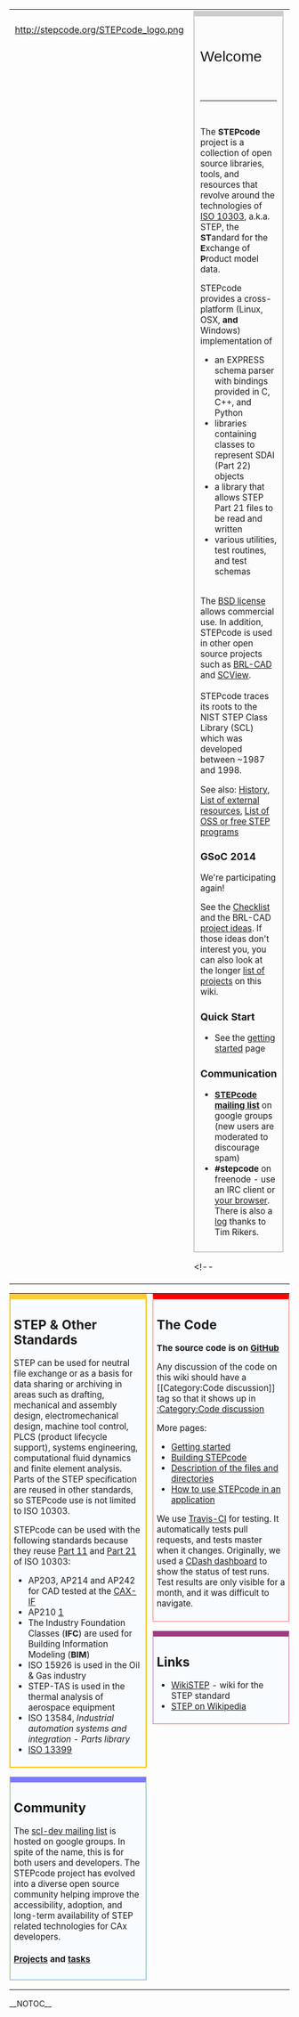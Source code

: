 {|border="0" style="width:100%; margin:0; padding:0;"
|-
|style=" vertical-align:top; horizontal-align:center; margin:0; padding:10px; "| http://stepcode.org/STEPcode_logo.png
|style="vertical-align:top; margin:0; padding:0px; "|
|<div style="padding:0px; margin:0; border:1px solid #CCC; border-top:0;">
<div style="background-color:#FCFCFC; border:1px solid #CCC; border-top:10px solid #CCC; font-size:95%; padding:10px;">

<div style="font-family:Verdana, Arial, Helvetica, sans-serif; font-size: 175%; padding-top:20px;">Welcome<div style="float: right;"><google1 style="3"></google1></div></div> 
<div style="padding-top:22px;padding-bottom:15px;"><hr /></div>
<!-- == Introduction == -->
The '''STEPcode''' project is a collection of open source libraries, tools, and resources that revolve around the technologies of [http://en.wikipedia.org/w/index.php?title=ISO_10303 ISO 10303], a.k.a. STEP, the '''ST'''andard for the '''E'''xchange of '''P'''roduct model data.

STEPcode provides a cross-platform (Linux, OSX, '''and''' Windows) implementation of
* an EXPRESS schema parser with bindings provided in C, C++, and Python
* libraries containing classes to represent SDAI (Part 22) objects
* a library that allows STEP Part 21 files to be read and written
* various utilities, test routines, and test schemas
<br>
The [http://github.com/stepcode/stepcode/blob/master/COPYING BSD license] allows commercial use. In addition, STEPcode is used in other open source projects such as [http://www.brl-cad.org BRL-CAD] and [http://github.com/LaurentBauer/SCView SCView].
<br><br>
STEPcode traces its roots to the NIST STEP Class Library (SCL) which was developed between ~1987 and 1998.

See also: [[History]], [[List of external resources]], [[List of OSS or free STEP programs]]

=== GSoC 2014 ===
We're participating again!

See the [http://brlcad.org/wiki/Summer_of_Code/Checklist Checklist] and the BRL-CAD [http://brlcad.org/wiki/Google_Summer_of_Code/Project_Ideas project ideas]. If those ideas don't interest you, you can also look at the longer [[List of projects|list of projects]] on this wiki.

=== Quick Start ===
* See the [[Getting started|getting started]] page

=== Communication ===
* '''[https://groups.google.com/forum/#!forum/scl-dev STEPcode mailing list]''' on google groups (new users are moderated to discourage spam)
* '''#stepcode''' on freenode - use an IRC client or [http://webchat.freenode.net/?channels=stepcode your browser]. There is also a [http://ibot.rikers.org/%23stepcode/ log] thanks to Tim Rikers.

</div></div>

<!--
|style=" vertical-align:center; margin:0; padding:0; padding-left:5px;"| 
<div style="padding:0; margin:0; border:1px solid #CCC; border-top:0;">
<div style="background-color:#FCFCFC; border:1px solid #CCC; border-top:10px solid #CCC; font-size:95%; margin-bottom:0em; padding:0.4em; padding-top:0;">
__TOC__
</div></div>
-->
|}

{|border="0" style="width:100%; margin:0; padding:0;"
|-
|style="width:40%; vertical-align:top; margin:0; padding:0; padding-right:5px;"|
<div style="padding:0; margin:0; border:1px solid #FFCC33; border-top:0; margin-bottom:1.0em;">
<div style="background-color:#F8FCFF; border:1px solid #F5B800; border-top:10px solid #FFCC33; font-size:95%; margin-bottom:0em; padding:0.4em; padding-top:0;">

== STEP & Other Standards ==
STEP can be used for neutral file exchange or as a basis for data sharing or archiving in areas such as drafting, mechanical and assembly design, electromechanical design, machine tool control, PLCS (product lifecycle support), systems engineering, computational fluid dynamics and finite element analysis.  Parts of the STEP specification are reused in other standards, so STEPcode use is not limited to ISO 10303.

STEPcode can be used with the following standards because they reuse [http://en.wikipedia.org/wiki/ISO_10303-11 Part 11] and [http://en.wikipedia.org/wiki/ISO_10303-21 Part 21] of ISO 10303:
* AP203, AP214 and AP242 for CAD tested at the [http://www.cax-if.org CAX-IF]
* AP210 [http://www.wikistep.org/index.php/Main_Page#AP210_specifics]
* The Industry Foundation Classes ('''IFC''') are used for Building Information Modeling ('''BIM''')
* ISO 15926 is used in the Oil & Gas industry
* STEP-TAS is used in the thermal analysis of aerospace equipment
* ISO 13584, ''Industrial automation systems and integration - Parts library''
* [http://en.wikipedia.org/wiki/ISO_13399 ISO 13399]

</div></div>
<div style="padding:0; margin:0; border:1px solid #C3E4BA; border-top:0; margin-bottom:1.0em;">
<div style="background-color:#F8FCFF; border:1px solid #7ABDFF; border-top:10px solid #7A7AFF; font-size:95%; margin-bottom:0em; padding:0.4em; padding-top:0;">

== Community ==
The [http://groups.google.com/forum/?fromgroups#!forum/scl-dev scl-dev mailing list] is hosted on google groups. In spite of the name, this is for both users and developers.
The STEPcode project has evolved into a diverse open source community helping improve the accessibility, adoption, and long-term availability of STEP related technologies for CAx developers.

==== [[List of projects|Projects]] and [[List of tasks|tasks]] ====

</div></div>
<!--
<div style="padding:0; margin:0; border:1px solid #FFFF99; border-top:0; margin-bottom:1.0em;">
<div style="background-color:#F8FCFF; border:1px solid #FFD16D; border-top:10px solid #FFD16D; font-size:95%; margin-bottom:0em; padding:0.4em; padding-top:0;">
== pages ==
* one
* two 
</div></div>
-->

|style="width:40%; vertical-align:top; margin:0; padding:0; padding-left:5px;"| 
<div style="padding:0; margin:0; border:1px solid #FCC; border-top:0; margin-bottom:1.0em;">
<div style="background-color:#F8FCFF; border:1px solid #FF9090; border-top:10px solid #FF0000; font-size:95%; margin-bottom:0em; padding:0.4em; padding-top:0;">

== The Code ==
'''The source code is on [http://github.com/stepcode/stepcode GitHub]'''

Any discussion of the code on this wiki should have a <nowiki>[[Category:Code discussion]]</nowiki> tag so that it shows up in [[:Category:Code discussion]]

More pages:
* [[Getting started]]
* [[Building STEPcode]]
* [[Files and directories|Description of the files and directories]]
* [[How to use STEPcode in an application]]

We use [https://travis-ci.org/stepcode/stepcode Travis-CI] for testing. It automatically tests pull requests, and tests master when it changes. Originally, we used a [http://my.cdash.org/index.php?project=StepClassLibrary CDash dashboard] to show the status of test runs. Test results are only visible for a month, and it was difficult to navigate.

</div></div>

<div style="padding:0; margin:0; border:1px solid #FFD8C3; border-top:0; margin-bottom:1.0em;">
<div style="background-color:#F8FCFF; border:1px solid #CE82B9; border-top:10px solid #9A3C80; font-size:95%; margin-bottom:0em; padding:0.4em; padding-top:0;">

== Links  ==
* [http://wikistep.org/ WikiSTEP] - wiki for the STEP standard
* [http://en.wikipedia.org/w/index.php?title=ISO_10303 STEP on Wikipedia]

</div></div>


|}

__NOTOC__